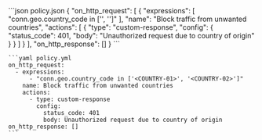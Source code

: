   <CodeGroup>
    ```json policy.json
    {
      "on_http_request": [
        {
          "expressions": [
            "conn.geo.country_code in ['<COUNTRY-01>', '<COUNTRY-02>']"
          ],
          "name": "Block traffic from unwanted countries",
          "actions": [
            {
              "type": "custom-response",
              "config": {
                "status_code": 401,
                "body": "Unauthorized request due to country of origin"
              }
            }
          ]
        }
      ],
      "on_http_response": []
    }
    ```

    ```yaml policy.yml
    on_http_request:
      - expressions:
          - "conn.geo.country_code in ['<COUNTRY-01>', '<COUNTRY-02>']"
        name: Block traffic from unwanted countries
        actions:
          - type: custom-response
            config:
              status_code: 401
              body: Unauthorized request due to country of origin
    on_http_response: []
    ```
  </CodeGroup>